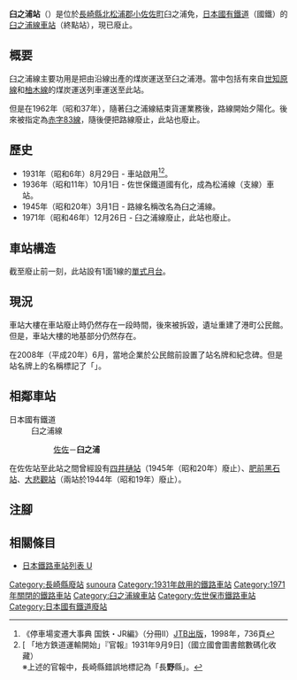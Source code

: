 {{NoteTA|G1=Transport
|T=zh-hans:臼之浦站;zh-hk:臼之浦站;zh-tw:臼之浦車站;
|1=zh-hans:臼之浦站;zh-hk:臼之浦站;zh-tw:臼之浦車站;
}}
{{Infobox station
|公司色 = grey
|站名 = 臼之浦
|圖片 =Monument of JNR Usunoura Station.jpg
|圖片說明 = 站名標和紀念碑（2009年3月）
|日文原名 = 臼ノ浦
|平假名 = うすのうら
|羅馬拼音 = Usunoura
|副站名 = 
|電報略號 = ウウ
|所在地 = {{JPN}}[[長崎縣|長崎縣]][[北松浦郡|北松浦郡]][[小佐佐町|小佐佐町]]臼之浦免
|座標 = {{coord|33|13|5.6|N|129|37|20.3|E|type:railwaystation_region:JP-24|display=inline,title}}
|車站構造 = [[地面車站|地面車站]]
|月台配置 = 1面1線
|啟用年月日 = 1931年（昭和6年）8月29日
|廢站年月日 = 1971年（昭和46年）12月26日
|全寬備註 = 直至廢止前一刻的資料
|adjacent = {{Adjacent stations|system=日本國有鐵道|line=臼之浦線|left=佐佐|right=|note-left=3.8km|note-mid=距離[[佐佐站|佐佐]]3.8km|note-right=}}
}}
'''臼之浦站'''（{{jpn|j=臼ノ浦駅|hg=うすのうらえき|rm=Usunoura eki|f=y}}）是位於[[長崎縣|長崎縣]][[北松浦郡|北松浦郡]][[小佐佐町|小佐佐町]]臼之浦免，[[日本國有鐵道|日本國有鐵道]]（國鐵）的[[臼之浦線|臼之浦線]][[鐵路車站|車站]]（終點站），現已廢止。

== 概要 ==
臼之浦線主要功用是把由{{Translink|ja|佐世保鉄道|佐世保鐵道}}沿線出產的煤炭運送至臼之浦港。當中包括有來自[[世知原線|世知原線]]和[[柚木線|柚木線]]的煤炭運送列車運送至此站。

但是在1962年（昭和37年），隨著臼之浦線結束貨運業務後，路線開始夕陽化。後來被指定為[[赤字83線|赤字83線]]，隨後便把路線廢止，此站也廢止。

== 歷史 ==
*1931年（昭和6年）8月29日 - {{Translink|ja|佐世保鉄道|佐世保鐵道}}車站啟用<ref>《停車場変遷大事典 国鉄・JR編》（分冊Ⅱ）[[JTB出版|JTB出版]]，1998年，736頁</ref><ref>[{{NDLDC|2957878/7}} 「地方鉄道運輸開始」『官報』1931年9月9日]（國立國會圖書館數碼化收藏）<br/>※上述的官報中，長崎縣錯誤地標記為「長'''野'''縣」。</ref>。
*1936年（昭和11年）10月1日 - 佐世保鐵道國有化，成為松浦線（支線）車站。
*1945年（昭和20年）3月1日 - 路線名稱改名為臼之浦線。
*1971年（昭和46年）12月26日 - 臼之浦線廢止，此站也廢止。

== 車站構造 ==
截至廢止前一刻，此站設有1面1線的[[單式月台|單式月台]]。

== 現況 ==
車站大樓在車站廢止時仍然存在一段時間，後來被拆毀，遺址重建了港町公民館。但是，車站大樓的地基部分仍然存在。

在2008年（平成20年）6月，當地企業於公民館前設置了站名牌和紀念碑。但是站名牌上的名稱標記了「{{lang|ja|臼の浦}}」。

== 相鄰車站 ==
; 日本國有鐵道
: 臼之浦線
::[[佐佐站|佐佐]]－'''臼之浦'''
在佐佐站至此站之間曾經設有[[四井樋站|四井樋站]]（1945年（昭和20年）廢止）、[[肥前黑石站|肥前黑石站]]、[[大悲觀站|大悲觀站]]（兩站於1944年（昭和19年）廢止）。
== 注腳 ==
{{Reflist}}
== 相關條目 ==
* [[日本鐵路車站列表_U|日本鐵路車站列表 U]]
{{西九州線|mode=3}}
{{DEFAULTSORT:Usunoura}}
[[Category:長崎縣廢站|Category:長崎縣廢站]]
[[Category:日本鐵路車站_U|sunoura]]
[[Category:1931年啟用的鐵路車站|Category:1931年啟用的鐵路車站]]
[[Category:1971年關閉的鐵路車站|Category:1971年關閉的鐵路車站]]
[[Category:臼之浦線車站|Category:臼之浦線車站]]
[[Category:佐世保市鐵路車站|Category:佐世保市鐵路車站]]
[[Category:日本國有鐵道廢站|Category:日本國有鐵道廢站]]